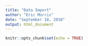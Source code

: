 ```yaml
---
title: "Data Import"
author: "Eric Morris"
date: "September 18, 2018"
output: html_document
---
```


```r
knitr::opts_chunk$set(echo = TRUE)
```

